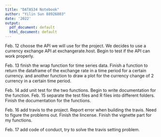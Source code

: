 ```yaml
---
title: "DATA534 Notebook"
author: "Yilin Sun 88926803"
date: '2022'
output:
  pdf_document: default
  html_document: default
---
```


Feb. 12 choose the API we will use for the project. We decides to use a currency exchange API at exchangerate.host. Begin to test if the API can work properly. 

Feb. 13 finish the wrap function for time series data. Finish a function to return the dataframe of the exchange rate in a time period for a certain currency. and another function to draw a plot for the currency change of 2 currency in a certain time period. 

Feb. 14 add unit test for the two functions. Begin to write documentation for the function. 
Feb. 15 separate the test files and R files into different folders. Finish the documentation for the functions. 

Feb. 16 add travis to the project. Report error when building the travis. Need to figure the problems out. Finish the lincense. Finish the vignette part for my functions.

Feb. 17 add code of conduct, try to solve the travis setting problem.
